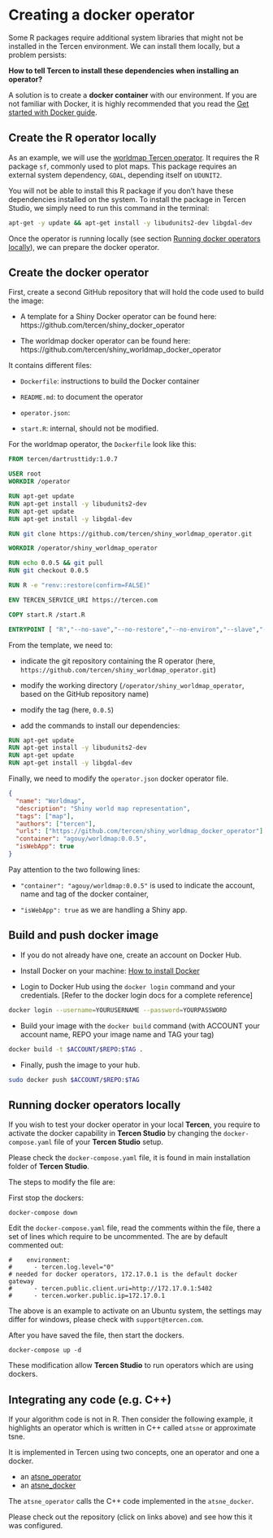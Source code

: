 # Creating a docker operator

Some R packages require additional system libraries that might not be installed 
in the Tercen environment. We can install them locally, but a problem persists:

**How to tell Tercen to install these dependencies when installing an operator?**

A solution is to create a **docker container** with our environment. If you are 
not familiar with Docker, it is highly recommended that you read the 
[Get started with Docker guide](https://docs.docker.com/get-started/).

## Create the R operator locally {-}

As an example, we will use the [worldmap Tercen operator](https://github.com/tercen/shiny_worldmap_operator). 
It requires the R package `sf`, commonly used to plot maps. This package requires
an external system dependency, `GDAL`, depending itself on `UDUNIT2`.

You will not be able to install this R package if you don't have these
dependencies installed on the system. To install the package in Tercen Studio, 
we simply need to run this command in the terminal:

```bash
apt-get -y update && apt-get install -y libudunits2-dev libgdal-dev
```
Once the operator is running locally (see section [Running docker operators locally]),
we can prepare the docker operator.

## Create the docker operator {-}

First, create a second GitHub repository that will hold the code used to build the image:

* A template for a Shiny Docker operator can be found here: https://github.com/tercen/shiny_docker_operator

* The worldmap docker operator can be found here: https://github.com/tercen/shiny_worldmap_docker_operator

It contains different files:

*	`Dockerfile`: instructions to build the Docker container 

* `README.md`: to document the operator

* `operator.json`:

* `start.R`: internal, should not be modified.

For the worldmap operator, the `Dockerfile` look like this:

```dockerfile
FROM tercen/dartrusttidy:1.0.7

USER root
WORKDIR /operator

RUN apt-get update
RUN apt-get install -y libudunits2-dev
RUN apt-get update
RUN apt-get install -y libgdal-dev

RUN git clone https://github.com/tercen/shiny_worldmap_operator.git

WORKDIR /operator/shiny_worldmap_operator

RUN echo 0.0.5 && git pull
RUN git checkout 0.0.5

RUN R -e "renv::restore(confirm=FALSE)"

ENV TERCEN_SERVICE_URI https://tercen.com

COPY start.R /start.R

ENTRYPOINT [ "R","--no-save","--no-restore","--no-environ","--slave","-f","/start.R"]
```

From the template, we need to:

* indicate the git repository containing the R operator (here,  `https://github.com/tercen/shiny_worldmap_operator.git`)

* modify the working directory (`/operator/shiny_worldmap_operator`, based on the GitHub repository name)

* modify the tag (here, `0.0.5`)

* add the commands to install our dependencies:

```dockerfile
RUN apt-get update
RUN apt-get install -y libudunits2-dev
RUN apt-get update
RUN apt-get install -y libgdal-dev
```

Finally, we need to modify the `operator.json` docker operator file.

```json
{
  "name": "Worldmap",
  "description": "Shiny world map representation",
  "tags": ["map"],
  "authors": ["tercen"],
  "urls": ["https://github.com/tercen/shiny_worldmap_docker_operator"],
  "container": "agouy/worldmap:0.0.5",
  "isWebApp": true
}
```

Pay attention to the two following lines:

* `"container": "agouy/worldmap:0.0.5"` is used to indicate the account, name and tag of the docker container,

* `"isWebApp": true` as we are handling a Shiny app.


## Build and push docker image {-}

* If you do not already have one, create an account on Docker Hub.

* Install Docker on your machine: [How to install Docker](https://docs.docker.com/engine/install/)

* Login to Docker Hub using the `docker login` command and your credentials.  [Refer to the docker login docs for a complete reference]

```bash
docker login --username=YOURUSERNAME --password=YOURPASSWORD
```

* Build your image with the `docker build` command (with ACCOUNT your account name, REPO your image name and TAG your tag)

```bash
docker build -t $ACCOUNT/$REPO:$TAG .
```

* Finally, push the image to your hub.

```bash
sudo docker push $ACCOUNT/$REPO:$TAG
```

## Running docker operators locally {-}

If you wish to test your docker operator in your local __Tercen__, you require to activate the docker capability in __Tercen Studio__ by changing the `docker-compose.yaml` file of your __Tercen Studio__ setup.

Please check the `docker-compose.yaml` file, it is found in main installation folder of __Tercen Studio__.

The steps to modify the file are:

First stop the dockers:

`docker-compose down`

Edit the `docker-compose.yaml` file, read the comments within the file, there a set of lines which require to be uncommented. The are by default commented out:

```
#    environment:
#      - tercen.log.level="0"
# needed for docker operators, 172.17.0.1 is the default docker gateway
#      - tercen.public.client.uri=http://172.17.0.1:5402
#      - tercen.worker.public.ip=172.17.0.1
```

The above is an example to activate on an Ubuntu system, the settings may differ for windows, please check with `support@tercen.com`.

After you have saved the file, then start the dockers.

`docker-compose up -d`

These modification allow __Tercen Studio__ to run operators which are using dockers.

## Integrating any code (e.g. C++)  {-}

If your algorithm code is not in R. Then consider the following example, it highlights an operator which is written in C++ called `atsne` or approximate tsne.

It is implemented in Tercen using two concepts, one an operator and one a docker.

* an [atsne_operator](https://github.com/tercen/atsne_operator)
* an [atsne_docker](https://github.com/tercen/atsne_docker_operator)

The `atsne_operator` calls the C++ code implemented in the `atsne_docker`.

Please check out the repository (click on links above) and see how this it was configured.
